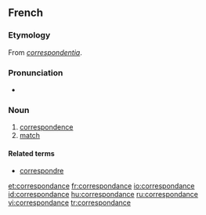 ==French==
===Etymology===
From {{ML.|fr}} ''[[correspondentia]]''.

===Pronunciation===
* {{audio|Fr-correspondance.ogg|Audio}}

===Noun===
{{fr-noun|f}}

#[[correspondence]]
#[[match]]

====Related terms====
*[[correspondre]]

[[et:correspondance]]
[[fr:correspondance]]
[[io:correspondance]]
[[id:correspondance]]
[[hu:correspondance]]
[[ru:correspondance]]
[[vi:correspondance]]
[[tr:correspondance]]